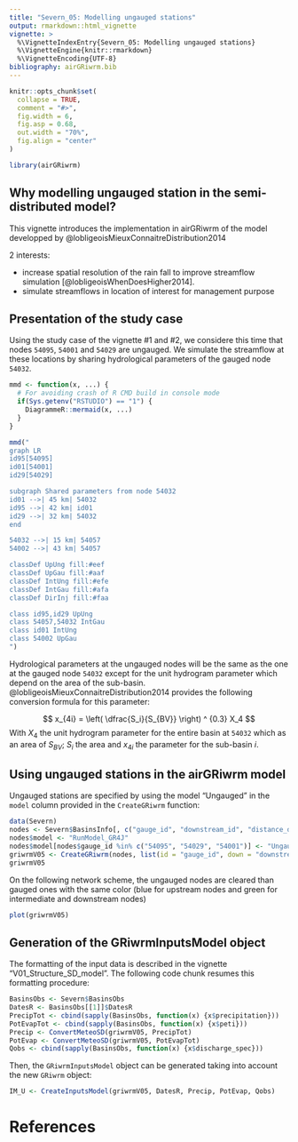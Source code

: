 ```yaml
---
title: "Severn_05: Modelling ungauged stations"
output: rmarkdown::html_vignette
vignette: >
  %\VignetteIndexEntry{Severn_05: Modelling ungauged stations}
  %\VignetteEngine{knitr::rmarkdown}
  %\VignetteEncoding{UTF-8}
bibliography: airGRiwrm.bib
---
```


```r
knitr::opts_chunk$set(
  collapse = TRUE,
  comment = "#>",
  fig.width = 6,
  fig.asp = 0.68,
  out.width = "70%",
  fig.align = "center"
)
```

```r
library(airGRiwrm)
```

## Why modelling ungauged station in the semi-distributed model?

This vignette introduces the implementation in airGRiwrm of the model developped by @lobligeoisMieuxConnaitreDistribution2014

2 interests:

- increase spatial resolution of the rain fall to improve streamflow simulation [@lobligeoisWhenDoesHigher2014].
- simulate streamflows in location of interest for management purpose

## Presentation of the study case

Using the study case of the vignette #1 and #2, we considere this time that nodes `54095`, `54001` and 
`54029` are ungauged. We simulate the streamflow at these locations by sharing 
hydrological parameters of the gauged node `54032`.

```r
mmd <- function(x, ...) {
  # For avoiding crash of R CMD build in console mode
  if(Sys.getenv("RSTUDIO") == "1") {
    DiagrammeR::mermaid(x, ...)
  }
}

mmd("
graph LR
id95[54095]
id01[54001]
id29[54029]

subgraph Shared parameters from node 54032
id01 -->| 45 km| 54032
id95 -->| 42 km| id01
id29 -->| 32 km| 54032
end

54032 -->| 15 km| 54057
54002 -->| 43 km| 54057

classDef UpUng fill:#eef
classDef UpGau fill:#aaf
classDef IntUng fill:#efe
classDef IntGau fill:#afa
classDef DirInj fill:#faa

class id95,id29 UpUng
class 54057,54032 IntGau
class id01 IntUng
class 54002 UpGau
")
```

Hydrological parameters at the ungauged nodes will be the same as the one at the gauged node `54032` except for the unit hydrogram parameter which depend on the area of the sub-basin. @lobligeoisMieuxConnaitreDistribution2014 provides the following conversion formula for this parameter:

$$
x_{4i} = \left( \dfrac{S_i}{S_{BV}} \right) ^ {0.3} X_4
$$
With $X_4$ the unit hydrogram parameter for the entire basin at `54032` which as an area of $S_{BV}$; $S_i$ the area and $x_{4i}$ the parameter for the sub-basin $i$.

## Using ungauged stations in the airGRiwrm model

Ungauged stations are specified by using the model "Ungauged" in the `model` column provided in the `CreateGRiwrm` function:

```r
data(Severn)
nodes <- Severn$BasinsInfo[, c("gauge_id", "downstream_id", "distance_downstream", "area")]
nodes$model <- "RunModel_GR4J"
nodes$model[nodes$gauge_id %in% c("54095", "54029", "54001")] <- "Ungauged"
griwrmV05 <- CreateGRiwrm(nodes, list(id = "gauge_id", down = "downstream_id", length = "distance_downstream"))
griwrmV05
```

On the following network scheme, the ungauged nodes are cleared than gauged ones with the same color (blue for upstream nodes and green for intermediate and downstream nodes)

```r
plot(griwrmV05)
```


## Generation of the GRiwrmInputsModel object

The formatting of the input data is described in the vignette "V01_Structure_SD_model". The following code chunk resumes this formatting procedure:

```r
BasinsObs <- Severn$BasinsObs
DatesR <- BasinsObs[[1]]$DatesR
PrecipTot <- cbind(sapply(BasinsObs, function(x) {x$precipitation}))
PotEvapTot <- cbind(sapply(BasinsObs, function(x) {x$peti}))
Precip <- ConvertMeteoSD(griwrmV05, PrecipTot)
PotEvap <- ConvertMeteoSD(griwrmV05, PotEvapTot)
Qobs <- cbind(sapply(BasinsObs, function(x) {x$discharge_spec}))
```

Then, the `GRiwrmInputsModel` object can be generated taking into account the new `GRiwrm` object:

```r
IM_U <- CreateInputsModel(griwrmV05, DatesR, Precip, PotEvap, Qobs)
```

# References

